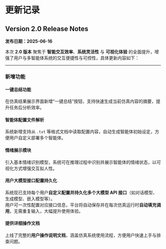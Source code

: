 # 更新记录

## Version 2.0 Release Notes

**发布日期：2025-06-16**

本次 **2.0 版本** 聚焦于 **智能交互效率**、**系统灵活性** 与 **可视化体验** 的全面提升，增强了用户与多智能体系统的交互便捷性与可控性，具体更新内容如下：

---

### 新增功能

#### 一键总结功能

在仿真结果展示界面新增“一键总结”按钮，支持快速生成当前仿真内容的摘要，提升任务后分析效率。

#### 智能体配置文件解析

系统新增支持从 `.txt` 等格式文档中读取配置内容，自动生成智能体初始设定，方便用户自定义部署多个智能体。

#### 情绪展示模块

引入基本情绪识别模型，系统可在推理过程中识别并展示智能体的情绪状态，以可视化方式增强交互拟人性。


#### 用户大模型接口配置持久化

系统现已支持每个用户**自定义配置并持久化多个大模型 API 接口**（如对话模型、生成模型、嵌入模型等）。  
用户可一次性配置对应接口信息，平台将自动保存并在每次仿真运行时**自动填充调用**，无需重复输入，大幅提升使用体验。

#### 提供详细操作文档

上线了完整的**用户操作说明文档**，涵盖仿真系统使用流程，方便用户快速上手与排查问题。
